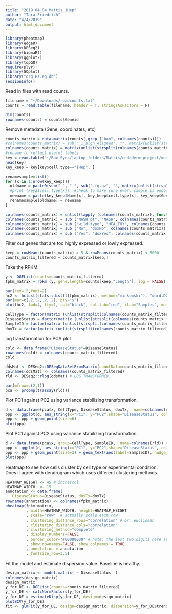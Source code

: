 ```yaml
---
title: "2019_04_04_Mattis_iHep"
author: "Tara Friedrich"
date: "4/4/2019"
output: html_document
---
```


```r
library(pheatmap)
library(edgeR)
library(DESeq2)
library(biomaRt)
library(ggplot2)
library(topGO)
require(plyr)
library(GOplot)
library("org.Hs.eg.db")
sessionInfo()
```

Read in files with read counts.  
```r
filename = "~/Downloads/readcounts.txt"
counts = read.table(filename, header = T, stringsAsFactors = F) 

dim(counts)
rownames(counts) = counts$Geneid

```

Remove metadata (Gene, coordinates, etc)
```r
counts_matrix = data.matrix(counts[,grep ("bam", colnames(counts))])
#colnames(counts_matrix) = sub("_1_algn_Aligned", "", matrix(unlist(strsplit(colnames(counts_matrix), "\\.")), byrow =T, ncol=6)[,3])
colnames(counts_matrix) = matrix(unlist(strsplit(colnames(counts_matrix), "algn.")), byrow =T, ncol=3)[,2]
#rename to reflect useful labels 
key = read.table("~/Box Sync/laptop_folders/Mattis/endoderm_project/metadata_Aras_Mattis_2018_08_01v3.txt", header = T, stringsAsFactors = F, fill=T, sep="\t")
head(key)
key_keep = key[key$cell.type=="iHep", ]

renamesample=list()
for (x in 1:nrow(key_keep)){
  oldname = paste0(sub("-", ".", sub(".fq.gz", "", matrix(unlist(strsplit( key_keep$Location[x], "/")), byrow=T, ncol=7)[,7])), "_")
  #print (key2$cell.type[x])  #check to make sure every sample is endoderm 
  newname = paste(key_keep$Name[x], key_keep$cell.type[x], key_keep$Genotype[x], key_keep$dox.treatment[x], sep="_")
  renamesample[oldname] = newname
}

colnames(counts_matrix) = unlist(lapply (colnames(counts_matrix), function(x) renamesample[[x]]))
colnames(counts_matrix) = sub ("NASH pt", "NASH", colnames(counts_matrix))
colnames(counts_matrix) = sub ("wild-type", "HEALTHY", colnames(counts_matrix))
colnames(counts_matrix) = sub ("No", "doxNo", colnames(counts_matrix))
colnames(counts_matrix) = sub ("Yes", "doxYes", colnames(counts_matrix))
```

Filter out genes that are too highly expressed or lowly expressed. 
```r
keep = rowMeans(counts_matrix) > 5 & rowMeans(counts_matrix) < 5000 
counts_matrix_filtered = counts_matrix[keep,]
```
Take the RPKM.
```r
y <- DGEList(counts=counts_matrix_filtered)
fpkm_matrix = rpkm (y, gene.length=counts[keep,"Length"], log = FALSE)
```
```r
par(cex=.5,font=2)
hc2 <- hclust(stats::dist(t(fpkm_matrix), method="minkowski"), "ward.D2")
par(mar=c(.2,.2,.2,.2), pty='s')
plot(hc2, lwd=4, lty=1, col="black", col.lab="red", xlab="Samples", main="Samples clustered by FPKM using Ward's clustering & Euclidean distance")

```
```r
CellType = factor(matrix (unlist(strsplit(colnames(counts_matrix_filtered), "_")), byrow=T, ncol=4)[,2])
DiseaseStatus = factor(matrix (unlist(strsplit(colnames(counts_matrix_filtered), "_")), byrow=T, ncol=4)[,3], levels = c("HEALTHY","NASH"))
SampleID = factor(matrix (unlist(strsplit(colnames(counts_matrix_filtered), "_")), byrow=T, ncol=4)[,1])
doxTx = factor(matrix (unlist(strsplit(colnames(counts_matrix_filtered), "_")), byrow=T, ncol=4)[,4], levels = c("doxNo","doxYes"))
```

log transformation for PCA plot 
```r
cold <- data.frame("DiseaseStatus"=DiseaseStatus) 
rownames(cold) = colnames(counts_matrix_filtered)
cold

ddsMat <- DESeq2::DESeqDataSetFromMatrix(countData=counts_matrix_filtered, colData=cold, design=~DiseaseStatus );
colnames(ddsMat) <- colnames(counts_matrix_filtered)
rld <- DESeq2::rlog(ddsMat) # LOG TRANSFORMED.

```

```r
par(mfrow=c(2,1))
pca <- prcomp(t(assay(rld)))
```

Plot PC1 against PC2 using variance stabilizing transformation. 
```r
d <- data.frame(pca$x, CellType, DiseaseStatus, doxTx,  name=colnames(rld)) # returns PC1, PC2, ... PC8... etc
ppp <- ggplot(d, aes_string(x="PC1", y="PC2",shape="DiseaseStatus", color="doxTx"))
ppp <- ppp + geom_point(size=6)
plot(ppp)
```


Plot PC1 against PC2 using variance stabilizing transformation. 
```r
d <- data.frame(pca$x, group=CellType, SampleID,  name=colnames(rld)) # returns PC1, PC2, ... PC8... etc
ppp <- ggplot(d, aes_string(x="PC1", y="PC2",shape="DiseaseStatus", color="doxTx"))
ppp <- ppp + geom_point(size=3) + geom_text(aes(label=SampleID), nudge_y=6)
plot(ppp)
```


Heatmap to see how cells cluster by cell type or experimental condition. Does it agree with dendrogram which uses different clustering methods. 
```r
HEATMAP_HEIGHT <- 45 # inchescol
HEATMAP_WIDTH  <- 15
annotation <- data.frame(
   DiseaseStatus=DiseaseStatus, doxTx=doxTx)
rownames(annotation) <- colnames(fpkm_matrix)
pheatmap(fpkm_matrix,
         , width=HEATMAP_WIDTH, height=HEATMAP_HEIGHT
         , scale="row"  # actually scale each row
         , clustering_distance_rows="correlation" # or: euclidean
         , clustering_distance_cols="correlation"
         , clustering_method="complete"
         , display_numbers=FALSE
         , border_color="#00000000" # note: the last two digits here are the alpha channel/ transparency
         , show_rownames=FALSE, show_colnames = TRUE
         , annotation = annotation
         , fontsize_row=3.5)
```
Fit the model and estimate dispersion value. Baseline is healthy.  
```r
design_matrix <- model.matrix( ~ DiseaseStatus  )
colnames(design_matrix)
design_matrix
y_for_DE <- DGEList(counts=counts_matrix_filtered)
y_for_DE <- calcNormFactors(y_for_DE)
y_for_DE = estimateDisp(y_for_DE, design=design_matrix) 
plotBCV(y_for_DE)
fit <- glmFit(y_for_DE, design=design_matrix, dispersion=y_for_DE$trended.dispersion)
```
